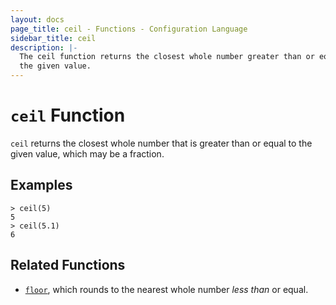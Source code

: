 ```yaml
---
layout: docs
page_title: ceil - Functions - Configuration Language
sidebar_title: ceil
description: |-
  The ceil function returns the closest whole number greater than or equal to
  the given value.
---
```


# `ceil` Function

`ceil` returns the closest whole number that is greater than or equal to the
given value, which may be a fraction.

## Examples

```text
> ceil(5)
5
> ceil(5.1)
6
```

## Related Functions

- [`floor`](/docs/from-1.5/functions/numeric/floor), which rounds to the nearest whole number _less than_
  or equal.
